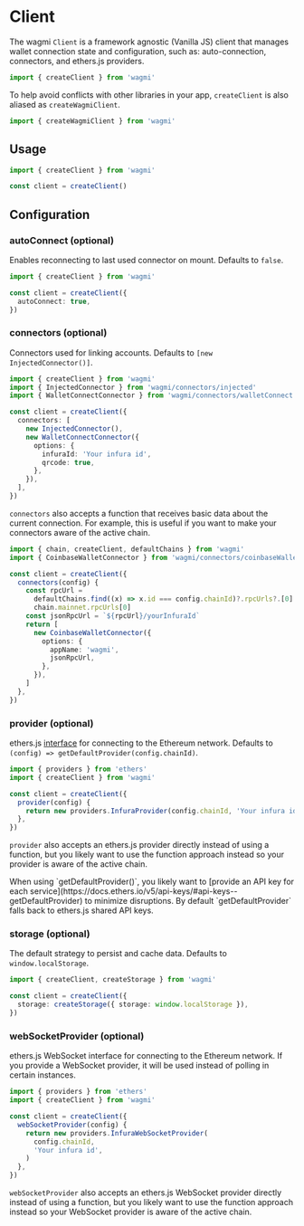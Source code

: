 
# Client

The wagmi `Client` is a framework agnostic (Vanilla JS) client that manages wallet connection state and configuration, such as: auto-connection, connectors, and ethers.js providers.

```ts
import { createClient } from 'wagmi'
```

To help avoid conflicts with other libraries in your app, `createClient` is also aliased as `createWagmiClient`.

```ts
import { createWagmiClient } from 'wagmi'
```

## Usage

```ts {3}
import { createClient } from 'wagmi'

const client = createClient()
```

## Configuration

### autoConnect (optional)

Enables reconnecting to last used connector on mount. Defaults to `false`.

```ts {4}
import { createClient } from 'wagmi'

const client = createClient({
  autoConnect: true,
})
```

### connectors (optional)

Connectors used for linking accounts. Defaults to `[new InjectedConnector()]`.

```ts {6-14}
import { createClient } from 'wagmi'
import { InjectedConnector } from 'wagmi/connectors/injected'
import { WalletConnectConnector } from 'wagmi/connectors/walletConnect'

const client = createClient({
  connectors: [
    new InjectedConnector(),
    new WalletConnectConnector({
      options: {
        infuraId: 'Your infura id',
        qrcode: true,
      },
    }),
  ],
})
```

`connectors` also accepts a function that receives basic data about the current connection. For example, this is useful if you want to make your connectors aware of the active chain.

```ts {5}
import { chain, createClient, defaultChains } from 'wagmi'
import { CoinbaseWalletConnector } from 'wagmi/connectors/coinbaseWallet'

const client = createClient({
  connectors(config) {
    const rpcUrl =
      defaultChains.find((x) => x.id === config.chainId)?.rpcUrls?.[0] ??
      chain.mainnet.rpcUrls[0]
    const jsonRpcUrl = `${rpcUrl}/yourInfuraId`
    return [
      new CoinbaseWalletConnector({
        options: {
          appName: 'wagmi',
          jsonRpcUrl,
        },
      }),
    ]
  },
})
```

### provider (optional)

ethers.js [interface](https://docs.ethers.io/v5/api/providers) for connecting to the Ethereum network. Defaults to `(config) => getDefaultProvider(config.chainId)`.

```ts {5-7}
import { providers } from 'ethers'
import { createClient } from 'wagmi'

const client = createClient({
  provider(config) {
    return new providers.InfuraProvider(config.chainId, 'Your infura id')
  },
})
```

`provider` also accepts an ethers.js provider directly instead of using a function, but you likely want to use the function approach instead so your provider is aware of the active chain.

<Callout emoji="💡">
  When using `getDefaultProvider()`, you likely want to [provide an API key for
  each
  service](https://docs.ethers.io/v5/api-keys/#api-keys--getDefaultProvider) to
  minimize disruptions. By default `getDefaultProvider` falls back to ethers.js
  shared API keys.
</Callout>

### storage (optional)

The default strategy to persist and cache data. Defaults to `window.localStorage`.

```ts {4}
import { createClient, createStorage } from 'wagmi'

const client = createClient({
  storage: createStorage({ storage: window.localStorage }),
})
```

### webSocketProvider (optional)

ethers.js WebSocket interface for connecting to the Ethereum network. If you provide a WebSocket provider, it will be used instead of polling in certain instances.

```ts {5-7}
import { providers } from 'ethers'
import { createClient } from 'wagmi'

const client = createClient({
  webSocketProvider(config) {
    return new providers.InfuraWebSocketProvider(
      config.chainId,
      'Your infura id',
    )
  },
})
```

`webSocketProvider` also accepts an ethers.js WebSocket provider directly instead of using a function, but you likely want to use the function approach instead so your WebSocket provider is aware of the active chain.
